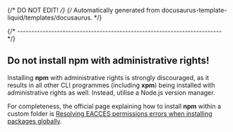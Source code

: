 {/* DO NOT EDIT! */}
{/* Automatically generated from docusaurus-template-liquid/templates/docusaurus. */}

{/* ------------------------------------------------------------------------ */}

## Do not install npm with administrative rights!

Installing **npm** with administrative rights is strongly discouraged,
as it results in all other CLI programmes (including **xpm**)
being installed with administrative rights as well.
Instead, utilise a Node.js version manager.

For completeness, the official page explaining how to install **npm** within
a custom folder is
[Resolving EACCES permissions errors when installing packages globally](https://docs.npmjs.com/getting-started/fixing-npm-permissions).
